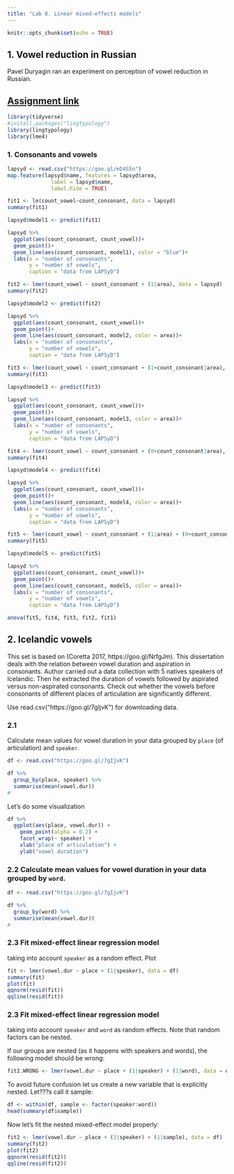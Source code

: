 ```yaml
---
title: "Lab 8. Linear mixed-effects models"
---
```


```r
knitr::opts_chunk$set(echo = TRUE)
```

## 1. Vowel reduction in Russian

Pavel Duryagin ran an experiment on perception of vowel reduction in Russian.


## [Assignment link](https://docs.google.com/forms/d/e/1FAIpQLSfQAI87CVsjqbkw1XbvJw_dmj8tET1s-oT9jmQGx9miRRtcMQ)

```r
library(tidyverse)
#install.packages("lingtypology")
library(lingtypology)
library(lme4)
```

### 1. Consonants and vowels
```r
lapsyd <- read.csv("https://goo.gl/eD4S5n")
map.feature(lapsyd$name, features = lapsyd$area, 
              label = lapsyd$name,
              label.hide = TRUE)
```

```r
fit1 <- lm(count_vowel~count_consonant, data = lapsyd)
summary(fit1)

lapsyd$model1 <- predict(fit1)

lapsyd %>% 
  ggplot(aes(count_consonant, count_vowel))+
  geom_point()+
  geom_line(aes(count_consonant, model1), color = "blue")+
  labs(x = "number of consonants",
       y = "number of vowels",
       caption = "data from LAPSyD")

fit2 <- lmer(count_vowel ~ count_consonant + (1|area), data = lapsyd)
summary(fit2)

lapsyd$model2 <- predict(fit2)

lapsyd %>% 
  ggplot(aes(count_consonant, count_vowel))+
  geom_point()+
  geom_line(aes(count_consonant, model2, color = area))+
  labs(x = "number of consonants",
       y = "number of vowels",
       caption = "data from LAPSyD")

fit3 <- lmer(count_vowel ~ count_consonant + (1+count_consonant|area), data = lapsyd)
summary(fit3)

lapsyd$model3 <- predict(fit3)

lapsyd %>% 
  ggplot(aes(count_consonant, count_vowel))+
  geom_point()+
  geom_line(aes(count_consonant, model3, color = area))+
  labs(x = "number of consonants",
       y = "number of vowels",
       caption = "data from LAPSyD")

fit4 <- lmer(count_vowel ~ count_consonant + (0+count_consonant|area), data = lapsyd)
summary(fit4)

lapsyd$model4 <- predict(fit4)

lapsyd %>% 
  ggplot(aes(count_consonant, count_vowel))+
  geom_point()+
  geom_line(aes(count_consonant, model4, color = area))+
  labs(x = "number of consonants",
       y = "number of vowels",
       caption = "data from LAPSyD")

fit5 <- lmer(count_vowel ~ count_consonant + (1|area) + (0+count_consonant|area), data = lapsyd)
summary(fit5)

lapsyd$model5 <- predict(fit5)

lapsyd %>% 
  ggplot(aes(count_consonant, count_vowel))+
  geom_point()+
  geom_line(aes(count_consonant, model5, color = area))+
  labs(x = "number of consonants",
       y = "number of vowels",
       caption = "data from LAPSyD")
```

```r
anova(fit5, fit4, fit3, fit2, fit1)
```

## 2. Icelandic vowels
This set is based on (Coretta 2017, https://goo.gl/NrfgJm). This dissertation deals with the relation between vowel duration and aspiration in consonants. Author carried out a data collection with 5 natives speakers of Icelandic. Then he extracted the duration of vowels followed by aspirated versus non-aspirated consonants. Check out whether the vowels before consonants of different places of articulation are significantly different.

Use read.csv("https://goo.gl/7gIjvK") for downloading data.

### 2.1
Calculate mean values for vowel duration in your data grouped by `place` (of articulation) and `speaker`.

```r
df <- read.csv("https://goo.gl/7gIjvK")

df %>% 
  group_by(place, speaker) %>% 
  summarise(mean(vowel.dur))
# 
```
Let's do some visualization

```r
df %>% 
  ggplot(aes(place, vowel.dur)) + 
    geom_point(alpha = 0.2) + 
    facet_wrap(~ speaker) + 
    xlab("place of articulation") + 
    ylab("vowel duration")
```

### 2.2 Calculate mean values for vowel duration in your data grouped by `word`.
```r
df <- read.csv("https://goo.gl/7gIjvK")

df %>% 
  group_by(word) %>% 
  summarise(mean(vowel.dur))
# 
```

### 2.3 Fit mixed-effect linear regression model 
taking into account `speaker` as a random effect. Plot 

```r

fit <- lmer(vowel.dur ~ place + (1|speaker), data = df)
summary(fit)
plot(fit)
qqnorm(resid(fit))
qqline(resid(fit))
```

### 2.3 Fit mixed-effect linear regression model 
taking into account `speaker` and `word` as random effects. Note that random factors can be nested.


If our groups are nested (as it happens with speakers and words), the following model should be wrong:

```r
fit2.WRONG <- lmer(vowel.dur ~ place + (1|speaker) + (1|word), data = df)  # treats the two random effects as if they are crossed
```

To avoid future confusion let us create a new variable that is explicitly nested. Let???s call it sample:

```r
df <- within(df, sample <- factor(speaker:word))
head(summary(df$sample))
```

Now let's fit the nested mixed-effect model properly:
```r
fit2 <- lmer(vowel.dur ~ place + (1|speaker) + (1|sample), data = df)  # treats the two random effects as if they are nested
summary(fit2)
plot(fit2)
qqnorm(resid(fit2))
qqline(resid(fit2))

```

